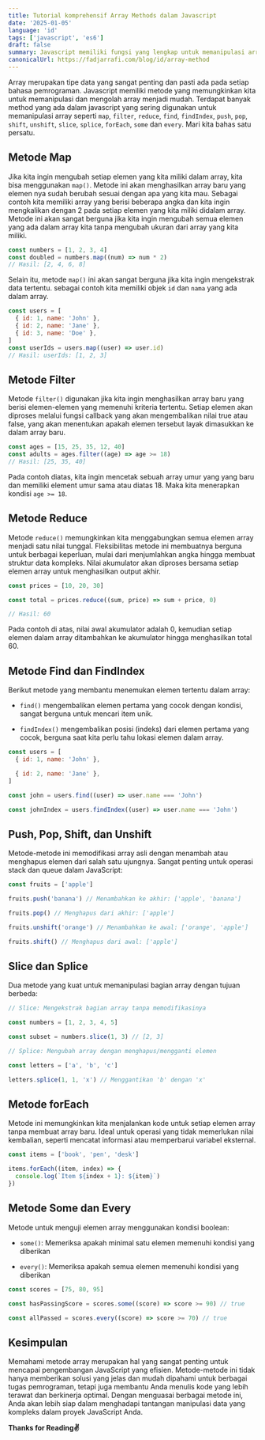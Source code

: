 ```yaml
---
title: Tutorial komprehensif Array Methods dalam Javascript
date: '2025-01-05'
language: 'id'
tags: ['javascript', 'es6']
draft: false
summary: Javascript memiliki fungsi yang lengkap untuk memanipulasi array seperti Map, Filter, Reduce dan lain-lain. Artikel ini akan menjelaskan metode array yang sering digunakan dalam project javascript.
canonicalUrl: https://fadjarrafi.com/blog/id/array-method
---
```


Array merupakan tipe data yang sangat penting dan pasti ada pada setiap bahasa pemrograman. Javascript memiliki metode yang memungkinkan kita untuk memanipulasi dan mengolah array menjadi mudah. Terdapat banyak method yang ada dalam javascript yang sering digunakan untuk memanipulasi array seperti `map`, `filter`, `reduce`, `find`, `findIndex`, `push`, `pop`, `shift`, `unshift`, `slice`, `splice`, `forEach`, `some` dan `every`. Mari kita bahas satu persatu.

## Metode Map

Jika kita ingin mengubah setiap elemen yang kita miliki dalam array, kita bisa menggunakan `map()`. Metode ini akan menghasilkan array baru yang elemen nya sudah berubah sesuai dengan apa yang kita mau. Sebagai contoh kita memiliki array yang berisi beberapa angka dan kita ingin mengkalikan dengan 2 pada setiap elemen yang kita miliki didalam array. Metode ini akan sangat berguna jika kita ingin mengubah semua elemen yang ada dalam array kita tanpa mengubah ukuran dari array yang kita miliki.

```javascript
const numbers = [1, 2, 3, 4]
const doubled = numbers.map((num) => num * 2)
// Hasil: [2, 4, 6, 8]
```

Selain itu, metode `map()` ini akan sangat berguna jika kita ingin mengekstrak data tertentu. sebagai contoh kita memiliki objek `id` dan `nama` yang ada dalam array.

```javascript
const users = [
  { id: 1, name: 'John' },
  { id: 2, name: 'Jane' },
  { id: 3, name: 'Doe' },
]
const userIds = users.map((user) => user.id)
// Hasil: userIds: [1, 2, 3]
```

## Metode Filter

Metode `filter()` digunakan jika kita ingin menghasilkan array baru yang berisi elemen-elemen yang memenuhi kriteria tertentu. Setiap elemen akan diproses melalui fungsi callback yang akan mengembalikan nilai true atau false, yang akan menentukan apakah elemen tersebut layak dimasukkan ke dalam array baru.

```javascript
const ages = [15, 25, 35, 12, 40]
const adults = ages.filter((age) => age >= 18)
// Hasil: [25, 35, 40]
```

Pada contoh diatas, kita ingin mencetak sebuah array umur yang yang baru dan memiliki element umur sama atau diatas 18. Maka kita menerapkan kondisi `age >= 18`.

## Metode Reduce

Metode `reduce()` memungkinkan kita menggabungkan semua elemen array menjadi satu nilai tunggal. Fleksibilitas metode ini membuatnya berguna untuk berbagai keperluan, mulai dari menjumlahkan angka hingga membuat struktur data kompleks. Nilai akumulator akan diproses bersama setiap elemen array untuk menghasilkan output akhir.

```javascript
const prices = [10, 20, 30]

const total = prices.reduce((sum, price) => sum + price, 0)

// Hasil: 60
```

Pada contoh di atas, nilai awal akumulator adalah 0, kemudian setiap elemen dalam array ditambahkan ke akumulator hingga menghasilkan total 60.

## Metode Find dan FindIndex

Berikut metode yang membantu menemukan elemen tertentu dalam array:

- `find()` mengembalikan elemen pertama yang cocok dengan kondisi, sangat berguna untuk mencari item unik.

- `findIndex()` mengembalikan posisi (indeks) dari elemen pertama yang cocok, berguna saat kita perlu tahu lokasi elemen dalam array.

```javascript
const users = [
  { id: 1, name: 'John' },

  { id: 2, name: 'Jane' },
]

const john = users.find((user) => user.name === 'John')

const johnIndex = users.findIndex((user) => user.name === 'John')
```

## Push, Pop, Shift, dan Unshift

Metode-metode ini memodifikasi array asli dengan menambah atau menghapus elemen dari salah satu ujungnya. Sangat penting untuk operasi stack dan queue dalam JavaScript:

```javascript
const fruits = ['apple']

fruits.push('banana') // Menambahkan ke akhir: ['apple', 'banana']

fruits.pop() // Menghapus dari akhir: ['apple']

fruits.unshift('orange') // Menambahkan ke awal: ['orange', 'apple']

fruits.shift() // Menghapus dari awal: ['apple']
```

## Slice dan Splice

Dua metode yang kuat untuk memanipulasi bagian array dengan tujuan berbeda:

```javascript
// Slice: Mengekstrak bagian array tanpa memodifikasinya

const numbers = [1, 2, 3, 4, 5]

const subset = numbers.slice(1, 3) // [2, 3]

// Splice: Mengubah array dengan menghapus/mengganti elemen

const letters = ['a', 'b', 'c']

letters.splice(1, 1, 'x') // Menggantikan 'b' dengan 'x'
```

## Metode forEach

Metode ini memungkinkan kita menjalankan kode untuk setiap elemen array tanpa membuat array baru. Ideal untuk operasi yang tidak memerlukan nilai kembalian, seperti mencatat informasi atau memperbarui variabel eksternal.

```javascript
const items = ['book', 'pen', 'desk']

items.forEach((item, index) => {
  console.log(`Item ${index + 1}: ${item}`)
})
```

## Metode Some dan Every

Metode untuk menguji elemen array menggunakan kondisi boolean:

- `some()`: Memeriksa apakah minimal satu elemen memenuhi kondisi yang diberikan

- `every()`: Memeriksa apakah semua elemen memenuhi kondisi yang diberikan

```javascript
const scores = [75, 80, 95]

const hasPassingScore = scores.some((score) => score >= 90) // true

const allPassed = scores.every((score) => score >= 70) // true
```

## Kesimpulan

Memahami metode array merupakan hal yang sangat penting untuk mencapai pengembangan JavaScript yang efisien. Metode-metode ini tidak hanya memberikan solusi yang jelas dan mudah dipahami untuk berbagai tugas pemrograman, tetapi juga membantu Anda menulis kode yang lebih terawat dan berkinerja optimal. Dengan menguasai berbagai metode ini, Anda akan lebih siap dalam menghadapi tantangan manipulasi data yang kompleks dalam proyek JavaScript Anda.

**Thanks for Reading✌️**
